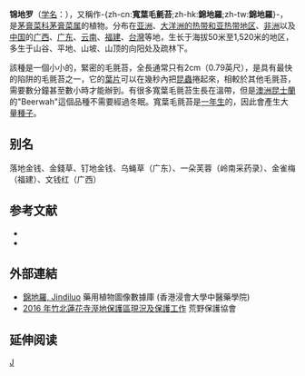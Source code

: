 {{noteTA
|T=zh-cn:锦地罗; zh-hk:寬葉毛氈苔; zh-tw:寬葉毛氈苔;
|1=zh-cn:锦地罗; zh-hk:寬葉毛氈苔; zh-tw:寬葉毛氈苔;
}}
{{Speciesbox
| image = Drosera burmanni Humpty Doo.jpg
| image_caption = 來自澳洲 Humpty Doo
| taxon = Drosera burmanni
| authority = [[Vahl|Vahl]], 1794
}}

'''锦地罗'''（[[学名|学名]]：{{lang|la|''Drosera burmanni''}}），又稱作-{zh-cn:'''寬葉毛氈苔''';zh-hk:'''錦地羅''';zh-tw:'''錦地羅'''}-，是[[茅膏菜科|茅膏菜科]][[茅膏菜属|茅膏菜属]]的植物。分布在[[亚洲|亚洲]]、[[大洋洲的热带和亚热带地区|大洋洲的热带和亚热带地区]]、[[非洲|非洲]]以及[[中国|中国]]的[[广西|广西]]、[[广东|广东]]、[[云南|云南]]、[[福建|福建]]、[[台灣|台灣]]等地，生长于海拔50米至1,520米的地区，多生于山谷、平地、山坡、山顶的向阳处及疏林下。

該種是一個小小的，緊密的毛氈苔，全長通常只有2cm（0.79英尺），是具有最快的陷阱的毛氈苔之一，它的[[葉片|葉片]]可以在幾秒內把[[昆蟲|昆蟲]]捲起來，相較於其他毛氈苔，需要數分鐘甚至數小時才能辦到。有很多寬葉毛氈苔生長在溫帶，但是[[澳洲|澳洲]][[昆士蘭|昆士蘭]]的"Beerwah"這個品種不需要經過冬眠。寬葉毛氈苔是[[一年生|一年生]]的，因此會產生大量[[種子|種子]]。

== 别名 ==
落地金钱、金錢草、钉地金钱、乌蝇草（广东）、一朵芙蓉（岭南采药录）、金雀梅（福建）、文钱红（广西）

== 参考文献 ==
<div class="references-small">
* {{cite web| url =http://www.bioinfo.cn/db05/KmzwSpecies.php?action=view&id=7861| title =锦地罗| work =《中国高等植物数据库全库》| publisher =中国科学院微生物研究所| author =昆明植物研究所| accessdate =2009-02-24| deadurl =yes| archiveurl =https://web.archive.org/web/20160305060236/http://www.bioinfo.cn/db05/KmzwSpecies.php?action=view&id=7861| archivedate =2016-03-05}}
* {{cite web| url =https://www.sow.org.tw/sites/sow/files/sow_294_p12-14.pdf| title =2016 年竹北蓮花寺溼地保護區現況及保護工作| work =荒野保護協會| publisher =荒野保護協會| author =荒野保護協會}}
</div>

==外部連結==
*[http://libproject.hkbu.edu.hk/was40/detail?lang=ch&channelid=1288&searchword=herb_id=D01405 錦地羅, Jindiluo] 藥用植物圖像數據庫 (香港浸會大學中醫藥學院) {{zh-hant}}{{en}}
*[https://www.sow.org.tw/sites/sow/files/sow_294_p12-14.pdf 2016 年竹北蓮花寺溼地保護區現況及保護工作] 荒野保護協會 {{zh-hant}}

== 延伸阅读 ==
{{Wikisource further reading}}

{{Taxonbar|from=Q135663}}

[[Category:茅膏菜属|J]]